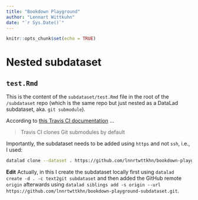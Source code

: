 ```yaml
---
title: "Bookdown Playground"
author: "Lennart Wittkuhn"
date: "`r Sys.Date()`"
---
```


```r
knitr::opts_chunk$set(echo = TRUE)
```

# Nested subdataset

## `test.Rmd`

This is the content of the `subdataset/test.Rmd` file in the root of the `/subdataset` repo (which is the same repo but just nested as a DataLad subdataset, aka. `git submodule`).

According to [this Travis CI documentation](https://docs.travis-ci.com/user/customizing-the-build/#git-submodules) ...

> Travis CI clones Git submodules by default

Importantly, the subdataset needs to be added using `https` and not `ssh`, i.e., I used:

```bash
datalad clone --dataset . https://github.com/lnnrtwttkhn/bookdown-playground-subdataset.git subdataset
```

**Edit** Actually, in this I create the subdataset locally first using `datalad create -d . -c text2git subdataset` and then added the GitHub remote `origin` afterwards using `datalad siblings add -s origin --url https://github.com/lnnrtwttkhn/bookdown-playground-subdataset.git`.